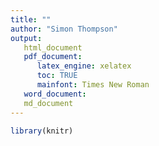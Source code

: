 ```yaml
---
title: ""
author: "Simon Thompson"
output:
   html_document
   pdf_document:
      latex_engine: xelatex
      toc: TRUE
      mainfont: Times New Roman
   word_document:
   md_document
---
```


```r

library(knitr)

```
